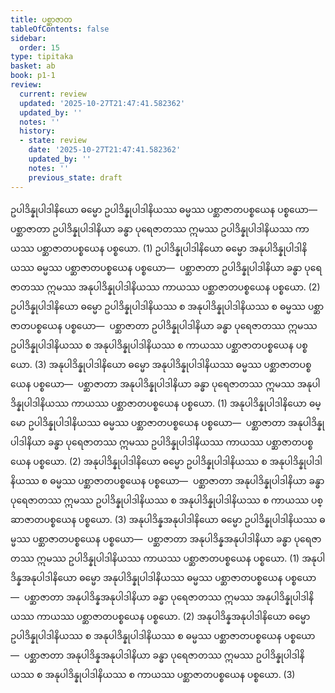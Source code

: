 ```yaml
---
title: ပစ္ဆာဇာတ
tableOfContents: false
sidebar:
  order: 15
type: tipitaka
basket: ab
book: p1-1
review:
  current: review
  updated: '2025-10-27T21:47:41.582362'
  updated_by: ''
  notes: ''
  history:
  - state: review
    date: '2025-10-27T21:47:41.582362'
    updated_by: ''
    notes: ''
    previous_state: draft
---
```



<ReviewStatus review={frontmatter.review} showDetails={true} />

<HypothesisAnnotation frontmatter={frontmatter} />

<DynamicBreadcrumb />

<Division number="66" book="p1-1" e="ch" v="36" p="419">

<Paragraph number="2669" book="p1-1">
ဥပါဒိန္နုပါဒါနိယော ဓမ္မော ဥပါဒိန္နုပါဒါနိယဿ ဓမ္မဿ ပစ္ဆာဇာတပစ္စယေန ပစ္စယော—  ပစ္ဆာဇာတာ ဥပါဒိန္နုပါဒါနိယာ ခန္ဓာ ပုရေဇာတဿ ဣမဿ ဥပါဒိန္နုပါဒါနိယဿ ကာယဿ ပစ္ဆာဇာတပစ္စယေန ပစ္စယော. (1)
</Paragraph>

<Paragraph number="2670" book="p1-1">
ဥပါဒိန္နုပါဒါနိယော ဓမ္မော အနုပါဒိန္နုပါဒါနိယဿ ဓမ္မဿ ပစ္ဆာဇာတပစ္စယေန ပစ္စယော—  ပစ္ဆာဇာတာ ဥပါဒိန္နုပါဒါနိယာ ခန္ဓာ ပုရေဇာတဿ ဣမဿ အနုပါဒိန္နုပါဒါနိယဿ ကာယဿ ပစ္ဆာဇာတပစ္စယေန ပစ္စယော. (2)
</Paragraph>

<Paragraph number="2671" book="p1-1">
ဥပါဒိန္နုပါဒါနိယော ဓမ္မော ဥပါဒိန္နုပါဒါနိယဿ စ အနုပါဒိန္နုပါဒါနိယဿ စ ဓမ္မဿ ပစ္ဆာဇာတပစ္စယေန ပစ္စယော—  ပစ္ဆာဇာတာ ဥပါဒိန္နုပါဒါနိယာ ခန္ဓာ ပုရေဇာတဿ ဣမဿ ဥပါဒိန္နုပါဒါနိယဿ စ အနုပါဒိန္နုပါဒါနိယဿ စ ကာယဿ ပစ္ဆာဇာတပစ္စယေန ပစ္စယော. (3)
</Paragraph>

<Paragraph number="2672" book="p1-1">
အနုပါဒိန္နုပါဒါနိယော ဓမ္မော အနုပါဒိန္နုပါဒါနိယဿ ဓမ္မဿ ပစ္ဆာဇာတပစ္စယေန ပစ္စယော—  ပစ္ဆာဇာတာ အနုပါဒိန္နုပါဒါနိယာ ခန္ဓာ ပုရေဇာတဿ ဣမဿ အနုပါဒိန္နုပါဒါနိယဿ ကာယဿ ပစ္ဆာဇာတပစ္စယေန ပစ္စယော. (1)
</Paragraph>

<Paragraph number="2673" book="p1-1">
အနုပါဒိန္နုပါဒါနိယော ဓမ္မော ဥပါဒိန္နုပါဒါနိယဿ ဓမ္မဿ ပစ္ဆာဇာတပစ္စယေန ပစ္စယော—  ပစ္ဆာဇာတာ အနုပါဒိန္နုပါဒါနိယာ ခန္ဓာ ပုရေဇာတဿ ဣမဿ ဥပါဒိန္နုပါဒါနိယဿ ကာယဿ ပစ္ဆာဇာတပစ္စယေန ပစ္စယော. (2)
</Paragraph>

<Paragraph number="2674" book="p1-1">
အနုပါဒိန္နုပါဒါနိယော ဓမ္မော ဥပါဒိန္နုပါဒါနိယဿ စ အနုပါဒိန္နုပါဒါနိယဿ စ ဓမ္မဿ ပစ္ဆာဇာတပစ္စယေန ပစ္စယော—  ပစ္ဆာဇာတာ အနုပါဒိန္နုပါဒါနိယာ ခန္ဓာ ပုရေဇာတဿ ဣမဿ ဥပါဒိန္နုပါဒါနိယဿ စ အနုပါဒိန္နုပါဒါနိယဿ စ ကာယဿ ပစ္ဆာဇာတပစ္စယေန ပစ္စယော. (3)
</Paragraph>

</Division>
<Division number="67" book="p1-1" e="ch" v="36" p="420">

<Paragraph number="2675" book="p1-1">
အနုပါဒိန္နအနုပါဒါနိယော ဓမ္မော ဥပါဒိန္နုပါဒါနိယဿ ဓမ္မဿ ပစ္ဆာဇာတပစ္စယေန ပစ္စယော—  ပစ္ဆာဇာတာ အနုပါဒိန္နအနုပါဒါနိယာ ခန္ဓာ ပုရေဇာတဿ ဣမဿ ဥပါဒိန္နုပါဒါနိယဿ ကာယဿ ပစ္ဆာဇာတပစ္စယေန ပစ္စယော. (1)
</Paragraph>

<Paragraph number="2676" book="p1-1">
အနုပါဒိန္နအနုပါဒါနိယော ဓမ္မော အနုပါဒိန္နုပါဒါနိယဿ ဓမ္မဿ ပစ္ဆာဇာတပစ္စယေန ပစ္စယော—  ပစ္ဆာဇာတာ အနုပါဒိန္နအနုပါဒါနိယာ ခန္ဓာ ပုရေဇာတဿ ဣမဿ အနုပါဒိန္နုပါဒါနိယဿ ကာယဿ ပစ္ဆာဇာတပစ္စယေန ပစ္စယော. (2)
</Paragraph>

<Paragraph number="2677" book="p1-1">
အနုပါဒိန္နအနုပါဒါနိယော ဓမ္မော ဥပါဒိန္နုပါဒါနိယဿ စ အနုပါဒိန္နုပါဒါနိယဿ စ ဓမ္မဿ ပစ္ဆာဇာတပစ္စယေန ပစ္စယော—  ပစ္ဆာဇာတာ အနုပါဒိန္နအနုပါဒါနိယာ ခန္ဓာ ပုရေဇာတဿ ဣမဿ ဥပါဒိန္နုပါဒါနိယဿ စ အနုပါဒိန္နုပါဒါနိယဿ စ ကာယဿ ပစ္ဆာဇာတပစ္စယေန ပစ္စယော. (3)
</Paragraph>
</Division>
